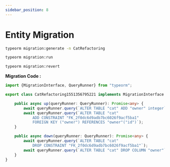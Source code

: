 ```yaml
---
sidebar_position: 8
---
```


# Entity Migration

```sh
typeorm migration:generate -n CatRefactoring
```

```sh
typeorm migration:run
```

```sh
typeorm migration:revert
```

**Migration Code :**

```ts
import {MigrationInterface, QueryRunner} from "typeorm";

export class CatRefactoring1551356795221 implements MigrationInterface {

    public async up(queryRunner: QueryRunner): Promise<any> {
        await queryRunner.query(`ALTER TABLE "cat" ADD "owner" integer`);
        await queryRunner.query(`ALTER TABLE "cat"
            ADD CONSTRAINT "FK_2f0dc6d9adb7bc6026f9acf5ba1"
            FOREIGN KEY ("owner") REFERENCES "owner"("id")`);
    }

    public async down(queryRunner: QueryRunner): Promise<any> {
        await queryRunner.query(`ALTER TABLE "cat"
            DROP CONSTRAINT "FK_2f0dc6d9adb7bc6026f9acf5ba1"`);
        await queryRunner.query(`ALTER TABLE "cat" DROP COLUMN "owner"`);
    }
}
```